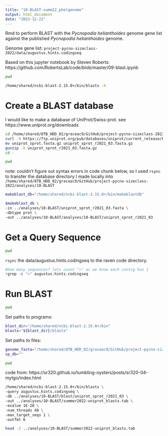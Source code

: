 ```yaml
---
title: "10-BLAST-summ22_phelgenome"
output: html_document
date: "2023-12-22"
---
```

Rmd to perform BLAST with the _Pycnopodia helianthoides_ genome gene list against the published _Pycnopodia helianthoides_ genome. 

Genome gene list: `project-pycno-sizeclass-2022/data/augustus.hints.codingseq`

Based on this jupyter notebook by Steven Roberts: https://github.com/RobertsLab/code/blob/master/09-blast.ipynb 

```bash
pwd
```

```bash
/home/shared/ncbi-blast-2.15.0+/bin/blastx -h
```


# Create a BLAST database
I would like to make a database of UniProt/Swiss-prot. see https://www.uniprot.org/downloads 

```bash
cd /home/shared/8TB_HDD_02/graceac9/GitHub/project-pycno-sizeclass-2022/analyses/10-BLAST
curl -O https://ftp.uniprot.org/pub/databases/uniprot/current_release/knowledgebase/complete/uniprot_sprot.fasta.gz
mv uniprot_sprot.fasta.gz uniprot_sprot_r2021_03.fasta.gz
gunzip -k uniprot_sprot_r2021_03.fasta.gz
cd -
```

```bash
pwd
```

note: couldn't figure out syntax errors in code chunk below, so I used `rsync` to transfer the database directory I made locally into `/home/shared/8TB_HDD_02/graceac9/GitHub/project-pycno-sizeclass-2022/analyses/10-BLAST`
```bash
makeblast_db="/home/shared/ncbi-blast-2.15.0+/bin/makeblastdb"
```


```bash
$makeblast_db \
-in ../analyses/10-BLAST/uniprot_sprot_r2021_03.fasta \
-dbtype prot \
-out ../analyses/10-BLAST/analyses/10-BLAST/uniprot_sprot_r2021_03
```

# Get a Query Sequence
```bash
pwd
```

`rsync` the data/augustus.hints.codingseq to the raven code directory. 


```python
#how many sequences? lets count ">" as we know each contig has 1
!grep -c ">" augustus.hints.codingseq
```

# Run BLAST

```bash
pwd
```


Set paths to programs:
```bash
blast_dir="/home/shared/ncbi-blast-2.15.0+/bin"
blastx="${blast_dir}/blastx"
```

Set paths to files:
```bash
genome_fasta="/home/shared/8TB_HDD_02/graceac9/GitHub/project-pycno-sizeclass-2022/code/augustus.hints.codingseq"
sp_db=""
```

```bash
pwd
```

code from: https://sr320.github.io/tumbling-oysters/posts/sr320-04-mytgo/index.html 

```bash
/home/shared/ncbi-blast-2.15.0+/bin/blastx \
-query augustus.hints.codingseq \
-db ../analyses/10-BLAST/blast/uniprot_sprot_r2021_03 \
-out ../analyses/10-BLAST/summer2022-uniprot_blastx.tab \
-evalue 1E-20 \
-num_threads 40 \
-max_target_seqs 1 \
-outfmt 6
```

```bash
head -2 ../analyses/10-BLAST/summer2022-uniprot_blastx.tab
```




